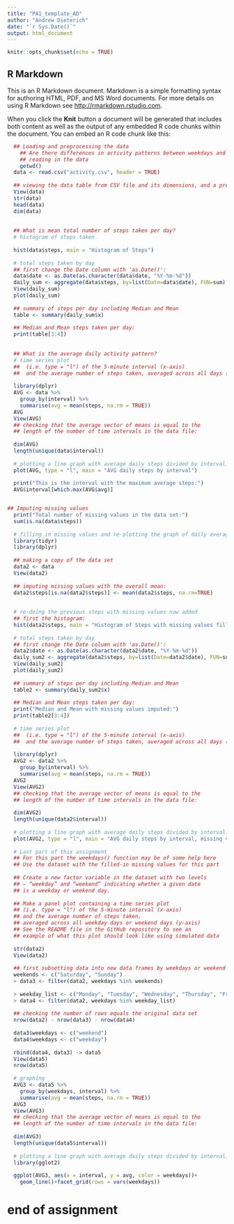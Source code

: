 ```yaml
---
title: "PA1_template_AD"
author: "Andrew Dieterich"
date: "`r Sys.Date()`"
output: html_document
---
```


```r
knitr::opts_chunk$set(echo = TRUE)
```

## R Markdown

This is an R Markdown document. Markdown is a simple formatting syntax for authoring HTML, PDF, and MS Word documents. For more details on using R Markdown see <http://rmarkdown.rstudio.com>.

When you click the **Knit** button a document will be generated that includes both content as well as the output of any embedded R code chunks within the document. You can embed an R code chunk like this:

```r
  
  ## Loading and preprocessing the data
    ## Are there differences in activity patterns between weekdays and weekends?
    ## reading in the data
    getwd()
  data <- read.csv("activity.csv", header = TRUE)
  
  ## viewing the data table from CSV file and its dimensions, and a preview:
  View(data)
  str(data)
  head(data)
  dim(data)
  
  
  ## What is mean total number of steps taken per day?
  # histogram of steps taken
  
  hist(data$steps, main = "Histogram of Steps")
  
  # total steps taken by day
  ## first change the Date column with 'as.Date()':
  data$date <- as.Date(as.character(data$date, "%Y-%m-%d"))
  daily_sum <- aggregate(data$steps, by=list(Date=data$date), FUN=sum)
  View(daily_sum)
  plot(daily_sum)
  
  ## summary of steps per day including Median and Mean
  table <- summary(daily_sum$x)
  
  ## Median and Mean steps taken per day:
  print(table[3:4])
  
  
  ## What is the average daily activity pattern?
  # time series plot
  ##  (i.e. type = "l") of the 5-minute interval (x-axis) 
  ##  and the average number of steps taken, averaged across all days (y-axis)
  
  library(dplyr)
  AVG <- data %>%
    group_by(interval) %>% 
    summarise(avg = mean(steps, na.rm = TRUE))
  AVG
  View(AVG)
  ## checking that the average vector of means is equal to the 
  ## length of the number of time intervals in the data file:
  
  dim(AVG)
  length(unique(data$interval))
  
  # plotting a line graph with average daily steps divided by interval:
  plot(AVG, type = "l", main = "AVG daily steps by interval")
  
  print("This is the interval with the maximum average steps:") 
  AVG$interval[which.max(AVG$avg)]


## Imputing missing values
  print("Total number of missing values in the data set:") 
  sum(is.na(data$steps))
  
  # filling in missing values and re-plotting the graph of daily averages:
  library(tidyr)
  library(dplyr)
  
  ## making a copy of the data set
  data2 <- data
  View(data2)
  
  ## imputing missing values with the overall mean:
  data2$steps[is.na(data2$steps)] <- mean(data2$steps, na.rm=TRUE)
  
  
  # re-doing the previous steps with missing values now added
  ## first the histogram:
  hist(data2$steps, main = "Histogram of Steps with missing values filled in")
  
  # total steps taken by day
  ## first change the Date column with 'as.Date()':
  data2$date <- as.Date(as.character(data2$date, "%Y-%m-%d"))
  daily_sum2 <- aggregate(data2$steps, by=list(Date=data2$date), FUN=sum)
  View(daily_sum2)
  plot(daily_sum2)
  
  ## summary of steps per day including Median and Mean
  table2 <- summary(daily_sum2$x)
  
  ## Median and Mean steps taken per day:
  print("Median and Mean with missing values imputed:")
  print(table2[3:4])
  
  # time series plot
  ##  (i.e. type = "l") of the 5-minute interval (x-axis) 
  ##  and the average number of steps taken, averaged across all days (y-axis)
  
  library(dplyr)
  AVG2 <- data2 %>%
    group_by(interval) %>% 
    summarise(avg = mean(steps, na.rm = TRUE))
  AVG2
  View(AVG2)
  ## checking that the average vector of means is equal to the 
  ## length of the number of time intervals in the data file:
  
  dim(AVG2)
  length(unique(data2$interval))
  
  # plotting a line graph with average daily steps divided by interval:
  plot(AVG2, type = "l", main = "AVG daily steps by interval, missing values filled in")
  
  # Last part of this assignment
  ## For this part the weekdays() function may be of some help here
  ## Use the dataset with the filled-in missing values for this part
  
  ## Create a new factor variable in the dataset with two levels 
  ## – “weekday” and “weekend” indicating whether a given date 
  ## is a weekday or weekend day.
  
  ## Make a panel plot containing a time series plot 
  ## (i.e. type = "l") of the 5-minute interval (x-axis) 
  ## and the average number of steps taken, 
  ## averaged across all weekday days or weekend days (y-axis)
  ## See the README file in the GitHub repository to see an 
  ## example of what this plot should look like using simulated data
  
  str(data2)
  View(data2)
  
  ## first subsetting data into new data frames by weekdays or weekend
  weekends <- c("Saturday", "Sunday")
  > data3 <- filter(data2, weekdays %in% weekends)
  
  > weekday_list <- c("Monday", "Tuesday", "Wednesday", "Thursday", "Friday")
  > data4 <- filter(data2, weekdays %in% weekday_list)
  
  ## checking the number of rows equals the original data set
  nrow(data2) - nrow(data3) - nrow(data4)
  
  data3$weekdays <- c("weekend")
  data4$weekdays <- c("weekday")
  
  rbind(data4, data3) -> data5
  View(data5)
  nrow(data5)
  
  # graphing 
  AVG3 <- data5 %>%
    group_by(weekdays, interval) %>% 
    summarise(avg = mean(steps, na.rm = TRUE))
  AVG3
  View(AVG3)
  ## checking that the average vector of means is equal to the 
  ## length of the number of time intervals in the data file:
  
  dim(AVG3)
  length(unique(data5$interval))
  
  # plotting a line graph with average daily steps divided by interval:
  library(gglot2)
  
  ggplot(AVG3, aes(x = interval, y = avg, color = weekdays))+
    geom_line()+facet_grid(rows = vars(weekdays))
```

# end of assignment
